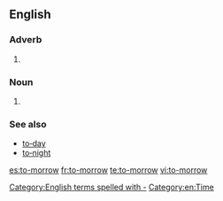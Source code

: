 ==English==

===Adverb===
{{en-adv|-|head=[[to]][[‐]][[morrow]]}}

# {{archaic spelling of|tomorrow}}

===Noun===
{{en-noun|head=[[to]][[‐]][[morrow]]}}

# {{archaic spelling of|tomorrow|}}

===See also===
* [[to‐day]]
* [[to‐night]]

[[Category:English terms spelled with -]]
[[Category:en:Time]]

[[es:to-morrow]]
[[fr:to-morrow]]
[[te:to-morrow]]
[[vi:to-morrow]]